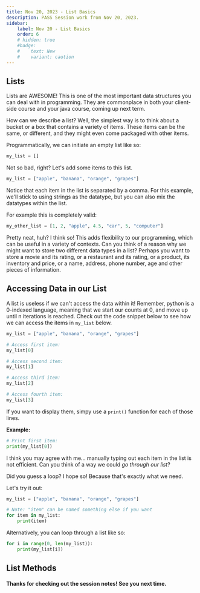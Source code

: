 ```yaml
---
title: Nov 20, 2023 - List Basics
description: PASS Session work from Nov 20, 2023.
sidebar:
    label: Nov 20 - List Basics
    order: 6
    # hidden: true
    #badge:
    #    text: New
    #    variant: caution
---
```


## Lists

Lists are AWESOME! This is one of the most important data structures you can deal with in 
programming. They are commonplace in both your client-side course and your java course, coming 
up next term. 

How can we describe a list? Well, the simplest way is to think about a bucket or a box that
contains a variety of items. These items can be the same, or different, and they might even
come packaged with other items. 

Programmatically, we can initiate an empty list like so:

```python
my_list = []
```

Not so bad, right? Let's add some items to this list. 

```python
my_list = ["apple", "banana", "orange", "grapes"]
```

Notice that each item in the list is separated by a comma. For this example, we'll stick to 
using strings as the datatype, but you can also mix the datatypes within the list. 

For example this is completely valid:

```python
my_other_list = [1, 2, "apple", 4.5, "car", 5, "computer"]
```

Pretty neat, huh? I think so! This adds flexibility to our programming, which can be useful in 
a variety of contexts. Can you think of a reason why we might want to store two different data 
types in a list? Perhaps you want to store a movie and its rating, or a restaurant and its rating,
or a product, its inventory and price, or a name, address, phone number, age and other pieces of information.

## Accessing Data in our List

A list is useless if we can't access the data within it! Remember, python is a 0-indexed language, meaning
that we start our counts at 0, and move up until n iterations is reached. Check out the code snippet
below to see how we can access the items in <code>my_list</code> below.

```python
my_list = ["apple", "banana", "orange", "grapes"]

# Access first item: 
my_list[0] 

# Access second item:
my_list[1]

# Access third item:
my_list[2]

# Access fourth item:
my_list[3]
```

If you want to display them, simpy use a <code>print()</code> function for each of those lines. 

**Example:**
```python
# Print first item: 
print(my_list[0]) 
```

I think you may agree with me... manually typing out each item in the list is not efficient. Can you think of
a way we could *go through our list*? 

Did you guess a loop? I hope so! Because that's exactly what we need. 

Let's try it out: 

```python
my_list = ["apple", "banana", "orange", "grapes"]

# Note: "item" can be named something else if you want
for item in my_list:
    print(item)
```

Alternatively, you can loop through a list like so:

```python
for i in range(0, len(my_list)):
    print(my_list[i])
```

## List Methods



#### Thanks for checking out the session notes! See you next time.